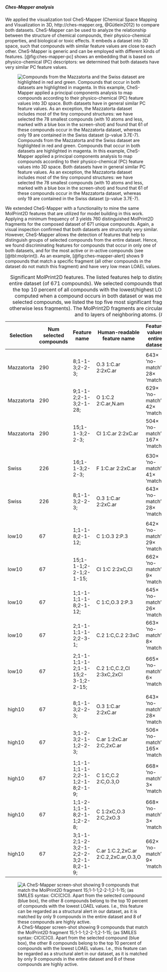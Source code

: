 ##### Ches-Mapper analysis

We applied the visualization tool CheS-Mapper (Chemical Space Mapping and Visualization in 3D,
http://ches-mapper.org, @Gütlein2012) to compare both datasets. CheS-Mapper can be used to analyze the relationship between the structure of chemical compounds, their physico-chemical properties, and biological or toxic effects. It embeds a dataset into 3D space, such that compounds with similar feature values are close to each other. CheS-Mapper is generic and can be employed with different kinds of features. [@fig:ches-mapper-pc] shows an embedding that is based on physico-chemical (PC) descriptors: we determined that both datasets have very similar PC feature values.

![Compounds from the Mazzatorta and the Swiss dataset are highlighted in red and green. Compounds that occur in both datasets are highlighted in magenta. In this example, CheS-Mapper applied a principal components analysis to map compounds according to their physico-chemical (PC) feature values into 3D space. Both datasets have in general similar PC feature values. As an exception, the Mazzatorta dataset includes most of the tiny compound structures: we have selected the 78 smallest compounds (with 10 atoms and less, marked with a blue box in the screen-shot) and found that 61 of these compounds occur in the Mazzatorta dataset, whereas only 19 are contained in the Swiss dataset (p-value 3.7E-7).](figure/pc-small-compounds-highlighted.png){#fig:ches-mapper-pc}

We extended CheS-Mapper with a functionality to mine the same MolPrint2D features that are utilized for model building in this work. Applying a minimum frequency of 3 yields 760 distinguished MolPrint2D fragments for the composed dataset of 671 unique compounds. Again, a visual inspection confirmed that both datasets are structurally very similar. However, CheS-Mapper allows the detection of features that help to distinguish groups of selected compounds from the entire dataset. Hence, we found discriminating features for compounds that occur in only one of both datasets, and for the most active or in-active compounds (see [@tbl:molprint]). As an example, [@fig:ches-mapper-alert] shows 9 compounds that match a specific fragment (all other compounds in the dataset do not match this fragment) and have very low mean LOAEL values.

| Selection  | Num selected compounds | Feature name                           | Human-readable feature name          | Feature values entire dataset | Feature values in selection  | P-Value               |
|------------|------------------------|----------------------------------------|--------------------------------------|-------------------------------|------------------------------|-----------------------|
|            |                        |                                        |                                      |                               |                              |                       |
| Mazzatorta | 290                    | 8;1-1-3;2-2-3;                         | O.3 1:C.ar 2:2xC.ar                  | 643× 'no-match', 28× 'match'  | 265× 'no-match', 25× 'match' | 0.005560996217776615  |
| Mazzatorta | 290                    | 9;1-1-2;2-1-3;2-1-28;                  | O 1:C.2 2:C.ar,N.am                  | 629× 'no-match', 42× 'match'  | 284× 'no-match', 6× 'match'  | 0.006195320799272208  |
| Mazzatorta | 290                    | 15;1-1-3;2-2-3;                        | Cl 1:C.ar 2:2xC.ar                   | 504× 'no-match', 167× 'match' | 240× 'no-match', 50× 'match' | 0.009255119323774763  |
|            |                        |                                        |                                      |                               |                              |                       |
| Swiss      | 226                    | 16;1-1-3;2-2-3;                        | F 1:C.ar 2:2xC.ar                    | 630× 'no-match', 41× 'match'  | 199× 'no-match', 27× 'match' | 0.004142648833225349  |
| Swiss      | 226                    | 8;1-1-3;2-2-3;                         | O.3 1:C.ar 2:2xC.ar                  | 643× 'no-match', 28× 'match'  | 225× 'no-match', 1× 'match'  | 0.006101869043914521  |
|            |                        |                                        |                                      |                               |                              |                       |
| low10      | 67                     | 1;1-1-8;2-1-12;                        | C 1:O.3 2:P.3                        | 642× 'no-match', 29× 'match'  | 52× 'no-match', 15× 'match'  | 2.599701232064433E-9  |
| low10      | 67                     | 15;1-1-1;2-2-1;2-1-15;                 | Cl 1:C 2:2xC,Cl                      | 662× 'no-match', 9× 'match'   | 59× 'no-match', 8× 'match'   | 3.499196354894707E-8  |
| low10      | 67                     | 1;1-1-1;1-1-8;2-1-12;                  | C 1:C,O.3 2:P.3                      | 645× 'no-match', 26× 'match'  | 54× 'no-match', 13× 'match'  | 6.053371437442223E-8  |
| low10      | 67                     | 2;1-1-1;1-1-2;2-3-1;                   | C.2 1:C,C.2 2:3xC                    | 663× 'no-match', 8× 'match'   | 61× 'no-match', 6× 'match'   | 8.936801443204523E-6  |
| low10      | 67                     | 2;1-1-1;1-1-2;1-1-15;2-3-1;2-2-15;     | C.2 1:C,C.2,Cl 2:3xC,2xCl            | 665× 'no-match', 6× 'match'   | 62× 'no-match', 5× 'match'   | 2.3279183652191726E-5 |
|            |                        |                                        |                                      |                               |                              |                       |
| high10     | 67                     | 8;1-1-3;2-2-3;                         | O.3 1:C.ar 2:2xC.ar                  | 643× 'no-match', 28× 'match'  | 57× 'no-match', 10× 'match'  | 1.4617532950766954E-4 |
| high10     | 67                     | 3;1-2-3;2-1-1;2-2-3;                   | C.ar 1:2xC.ar 2:C,2xC.ar             | 506× 'no-match', 165× 'match' | 64× 'no-match', 3× 'match'   | 1.8132445228380423E-4 |
| high10     | 67                     | 1;1-1-1;1-1-2;2-1-1;2-1-8;2-1-9;       | C 1:C,C.2 2:C,O.3,O                  | 668× 'no-match', 3× 'match'   | 64× 'no-match', 3× 'match'   | 4.598209084156757E-4  |
| high10     | 67                     | 1;1-2-1;1-1-8;2-1-1;2-2-8;             | C 1:2xC,O.3 2:C,2xO.3                | 668× 'no-match', 3× 'match'   | 64× 'no-match', 3× 'match'   | 4.598209084156757E-4  |
| high10     | 67                     | 3;1-1-2;1-2-3;2-1-2;2-2-3;2-1-8;2-1-9; | C.ar 1:C.2,2xC.ar 2:C.2,2xC.ar,O.3,O | 662× 'no-match', 9× 'match'   | 62× 'no-match', 5× 'match'   | 4.613813663041366E-4  |

: Significant MolPrint2D features. The listed features help to distinguish a selection of compounds from the entire dataset (of 671 compounds). We selected compounds that occur in only one of the two datasets, or the top 10 percent of all compounds with the lowest/highest LOAEL values (the mean LOAEL value was computed when a compound occurs in both dataset or was measured multiple times). For each set of selected compounds, we listed the top five most significant fragments with p-value < 0.01 (if available, otherwise less fragments). The MolPrint2D fragments are circular fragments that consist of a center atom, and to layers of neighboring atoms. {#tbl:molprint}

![A CheS-Mapper screen-shot showing 9 compounds that match the MolPrint2D fragment 15;1-1-1;2-2-1;2-1-15; (as SMILES syntax: ClC(C)Cl). Apart from the selected compound (blue box), the other 8 compounds belong to the top 10 percent of compounds with the lowest LOAEL values. I.e., this feature can be regarded as a structural alert in our dataset, as it is matched by only 9 compounds in the entire dataset and 8 of these compounds are highly active.](figure/matching-ClC(C)Cl.png){#fig:ches-mapper-alert}


